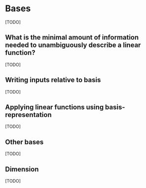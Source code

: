 # Bases

[TODO]

## What is the minimal amount of information needed to unambiguously describe a linear function?

[TODO]

## Writing inputs relative to basis

[TODO]

## Applying linear functions using basis-representation

[TODO]

## Other bases

[TODO]

## Dimension

[TODO]

